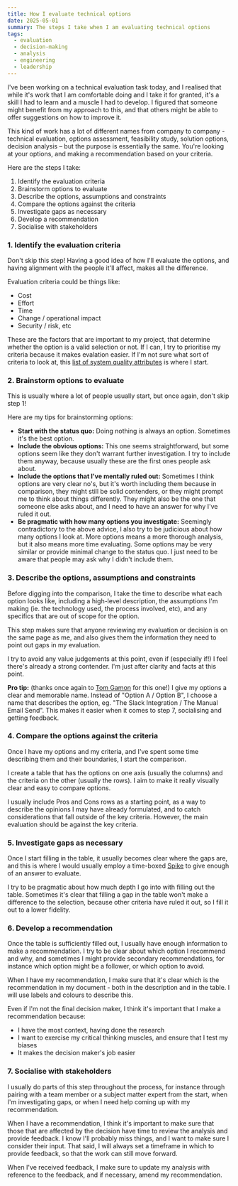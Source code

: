 ```yaml
---
title: How I evaluate technical options
date: 2025-05-01
summary: The steps I take when I am evaluating technical options
tags:
  - evaluation
  - decision-making
  - analysis
  - engineering
  - leadership
---
```


I've been working on a technical evaluation task today, and I realised that while it's work that I am comfortable doing and I take it for granted, it's a skill I had to learn and a muscle I had to develop. I figured that someone might benefit from my approach to this, and that others might be able to offer suggestions on how to improve it.

This kind of work has a lot of different names from company to company - technical evaluation, options assessment, feasibility study, solution options, decision analysis – but the purpose is essentially the same. You're looking at your options, and making a recommendation based on your criteria.

Here are the steps I take:

1. Identify the evaluation criteria
2. Brainstorm options to evaluate
3. Describe the options, assumptions and constraints
4. Compare the options against the criteria
5. Investigate gaps as necessary
6. Develop a recommendation
7. Socialise with stakeholders

### 1. Identify the evaluation criteria

Don't skip this step! Having a good idea of how I'll evaluate the options, and having alignment with the people it'll affect, makes all the difference.

Evaluation criteria could be things like:

- Cost
- Effort
- Time
- Change / operational impact
- Security / risk, etc

These are the factors that are important to my project, that determine whether the option is a valid selection or not. If I can, I try to prioritise my criteria because it makes evalation easier. If I'm not sure what sort of criteria to look at, this [list of system quality attributes](https://en.wikipedia.org/wiki/List_of_system_quality_attributes) is where I start.

### 2. Brainstorm options to evaluate

This is usually where a lot of people usually start, but once again, don't skip step 1!

Here are my tips for brainstorming options:

- **Start with the status quo:** Doing nothing is always an option. Sometimes it's the best option.
- **Include the obvious options:** This one seems straightforward, but some options seem like they don't warrant further investigation. I try to include them anyway, because usually these are the first ones people ask about.
- **Include the options that I've mentally ruled out:** Sometimes I think options are very clear no's, but it's worth including them because in comparison, they might still be solid contenders, or they might prompt me to think about things differently. They might also be the one that someone else asks about, and I need to have an answer for why I've ruled it out.
- **Be pragmatic with how many options you investigate:** Seemingly contradictory to the above advice, I also try to be judicious about how many options I look at. More options means a more thorough analysis, but it also means more time evaluating. Some options may be very similar or provide minimal change to the status quo. I just need to be aware that people may ask why I didn't include them.

### 3. Describe the options, assumptions and constraints

Before digging into the comparison, I take the time to describe what each option looks like, including a high-level description, the assumptions I'm making (ie. the technology used, the process involved, etc), and any specifics that are out of scope for the option.

This step makes sure that anyone reviewing my evaluation or decision is on the same page as me, and also gives them the information they need to point out gaps in my evaluation.

I try to avoid any value judgements at this point, even if (especially if!) I feel there's already a strong contender. I'm just after clarity and facts at this point.

**Pro tip:** (thanks once again to [Tom Gamon](http://www.tomgamon.com) for this one!) I give my options a clear and memorable name. Instead of "Option A / Option B", I choose a name that describes the option, eg. "The Slack Integration / The Manual Email Send". This makes it easier when it comes to step 7, socialising and getting feedback.

### 4. Compare the options against the criteria

Once I have my options and my criteria, and I've spent some time describing them and their boundaries, I start the comparison.

I create a table that has the options on one axis (usually the columns) and the criteria on the other (usually the rows). I aim to make it really visually clear and easy to compare options.

I usually include Pros and Cons rows as a starting point, as a way to describe the opinions I may have already formulated, and to catch considerations that fall outside of the key criteria. However, the main evaluation should be against the key criteria.

### 5. Investigate gaps as necessary

Once I start filling in the table, it usually becomes clear where the gaps are, and this is where I would usually employ a time-boxed [Spike](<https://en.wikipedia.org/wiki/Spike_(software_development)>) to give enough of an answer to evaluate.

I try to be pragmatic about how much depth I go into with filling out the table. Sometimes it's clear that filling a gap in the table won't make a difference to the selection, because other criteria have ruled it out, so I fill it out to a lower fidelity.

### 6. Develop a recommendation

Once the table is sufficiently filled out, I usually have enough information to make a recommendation. I try to be clear about which option I recommend and why, and sometimes I might provide secondary recommendations, for instance which option might be a follower, or which option to avoid.

When I have my recommendation, I make sure that it's clear which is the recommendation in my document - both in the description and in the table. I will use labels and colours to describe this.

Even if I'm not the final decision maker, I think it's important that I make a recommendation because:

- I have the most context, having done the research
- I want to exercise my critical thinking muscles, and ensure that I test my biases
- It makes the decision maker's job easier

### 7. Socialise with stakeholders

I usually do parts of this step throughout the process, for instance through pairing with a team member or a subject matter expert from the start, when I'm investigating gaps, or when I need help coming up with my recommendation.

When I have a recommendation, I think it's important to make sure that those that are affected by the decision have time to review the analysis and provide feedback. I know I'll probably miss things, and I want to make sure I consider their input. That said, I will always set a timeframe in which to provide feedback, so that the work can still move forward.

When I've received feedback, I make sure to update my analysis with reference to the feedback, and if necessary, amend my recommendation.
